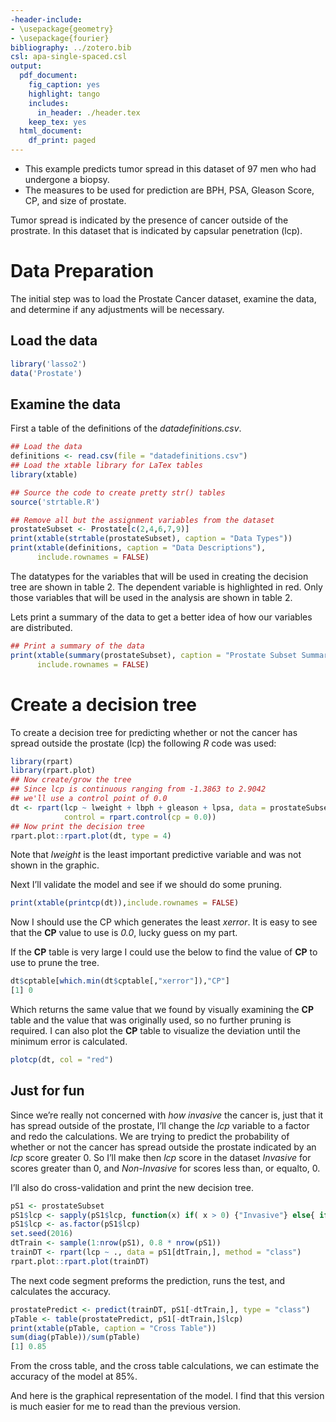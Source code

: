 ```yaml
---
-header-include:
- \usepackage{geometry}
- \usepackage{fourier}
bibliography: ../zotero.bib
csl: apa-single-spaced.csl
output:
  pdf_document:
    fig_caption: yes
    highlight: tango
    includes:
      in_header: ./header.tex
    keep_tex: yes
  html_document:
    df_print: paged
---
```


\newcommand{\horrule}[1]{\rule{\linewidth}{#1}}

\title{
        \normalfont \normalsize
        \horrule{0.5pt} \\[0.4cm]
        \large Prostate Cancer Prediction  \\ 
        \horrule{2pt} \\[0.5cm]
}

\author{Gary Seamans}
\date{\normalsize\today}
\maketitle

\pagenumbering{gobble}

- This example predicts tumor spread in this dataset of 97 men who had undergone a biopsy.
- The measures to be used for prediction are BPH, PSA, Gleason Score, CP, and size of prostate.

Tumor spread is indicated by the presence of cancer outside of the prostrate. In this dataset that is indicated by capsular penetration (lcp).

# Data Preparation
The initial step was to load the Prostate Cancer dataset, examine the data, and determine if any adjustments will be necessary.

## Load the data

```r
library('lasso2')
data('Prostate')
```

## Examine the data
First a table of the definitions of the *datadefinitions.csv*.

```r
## Load the data
definitions <- read.csv(file = "datadefinitions.csv")
## Load the xtable library for LaTex tables
library(xtable)

## Source the code to create pretty str() tables
source('strtable.R')

## Remove all but the assignment variables from the dataset
prostateSubset <- Prostate[c(2,4,6,7,9)]
print(xtable(strtable(prostateSubset), caption = "Data Types"))
print(xtable(definitions, caption = "Data Descriptions"), 
      include.rownames = FALSE)
```
\begin{table}[htb]
\centering
\caption{Data Descriptions} 
\vspace{0.2cm}
\begin{tabular}{ll}
  \hline
Name & Description \\ 
  \hline
lcavol &  log(cancer volume) \\ 
  * lweight &  log(prostate weight) \\ 
  age &  age \\ 
  * lbph &  log(benign prostatic hyperplasia amount) \\ 
  svi &  seminal vesicle invasion \\ 
  * lcp, log(capsular penetration) \\
  * gleason &  Gleason score \\ 
  pgg45 &  percentage Gleason scores 4 or 5 \\ 
  * lpsa &  log(prostate specific antigen) \\ 
   \hline
\end{tabular}
\end{table}

The datatypes for the variables that will be used in creating the decision tree are shown in table 2. The dependent variable is highlighted in red. Only those variables that will be used in the analysis are shown in table 2.

\begin{table}[htb]
\centering
\caption{Data Types} 
\vspace{0.2cm}
\begin{tabular}{rllll}
  \hline
 & variable & class & levels & examples \\ 
  \hline
   2 & lweight & numeric &  & 2.769 3.319, 2.691 ... \\ 
   4 & lbph & numeric &  & -1.386, -1.386, -1.386 ... \\ 
  \rowcolor{red!30} 6 & lcp & numeric &  & -1.386 -1.386, -1.386, ... \\ 
   7 & gleason & numeric &  & 6, 6, 7, 6, ... \\ 
   9 & lpsa & numeric &  & -0.430, -0.162, -0.162 ... \\ 
   \hline
\end{tabular}
\end{table}

Lets print a summary of the data to get a better idea of how our variables are distributed.

```r
## Print a summary of the data
print(xtable(summary(prostateSubset), caption = "Prostate Subset Summary"), 
      include.rownames = FALSE)
```

\begin{table}[htb]
\centering
\caption{Prostate Subset Summary} 
\vspace{0.2cm}
\begin{tabular}{lllll}
  \hline
   lweight &      lbph &      lcp &    gleason &      lpsa \\ 
  \hline
Min.   :2.375   & Min.   :-1.3863   & Min.   :-1.3863   & Min.   :6.000   & Min.   :-0.4308   \\ 
  1st Qu.:3.376   & 1st Qu.:-1.3863   & 1st Qu.:-1.3863   & 1st Qu.:6.000   & 1st Qu.: 1.7317   \\ 
  Median :3.623   & Median : 0.3001   & Median :-0.7985   & Median :7.000   & Median : 2.5915   \\ 
  Mean   :3.653   & Mean   : 0.1004   & Mean   :-0.1794   & Mean   :6.753   & Mean   : 2.4784   \\ 
  3rd Qu.:3.878   & 3rd Qu.: 1.5581   & 3rd Qu.: 1.1787   & 3rd Qu.:7.000   & 3rd Qu.: 3.0564   \\ 
  Max.   :6.108   & Max.   : 2.3263   & Max.   : 2.9042   & Max.   :9.000   & Max.   : 5.5829   \\ 
   \hline
\end{tabular}
\end{table}

# Create a  decision tree
To create a decision tree for predicting whether or not the cancer has spread outside the prostate (lcp) the following *R* code was used:

```r
library(rpart)
library(rpart.plot)
## Now create/grow the tree
## Since lcp is continuous ranging from -1.3863 to 2.9042 
## we'll use a control point of 0.0
dt <- rpart(lcp ~ lweight + lbph + gleason + lpsa, data = prostateSubset, 
            control = rpart.control(cp = 0.0))
## Now print the decision tree
rpart.plot::rpart.plot(dt, type = 4)
```

\begin{figure}[htp]
\caption{Decision Tree}
\scalebox{0.9}{\includegraphics{DecisionTree.png}}
\end{figure}


\begin{shaded}
\begin{verbatim}
Call:
rpart(formula = lcp ~ lweight + lbph + gleason + lpsa, data = prostateSubset, 
    control = rpart.control(cp = 0))
  n= 97 

           CP nsplit rel error    xerror      xstd
1 0.287761884      0 1.0000000 1.0100242 0.1049737
2 0.157270357      1 0.7122381 0.9311028 0.1171615
3 0.074627049      2 0.5549678 0.7996757 0.1158883
4 0.028844280      3 0.4803407 0.7021377 0.1053865
5 0.005079222      4 0.4514964 0.6759693 0.1043335
6 0.000000000      6 0.4413380 0.6730510 0.1029787

Variable importance
   lpsa gleason    lbph lweight 
     41      36      14      10 

Node number 1: 97 observations,    complexity param=0.2877619
  mean=-0.1793656, MSE=1.934946 
  left son=2 (35 obs) right son=3 (62 obs)
  Primary splits:
      gleason < 6.5        to the left,  improve=0.28776190, (0 missing)
      lpsa    < 2.847795   to the left,  improve=0.27998210, (0 missing)
      lweight < 3.355056   to the left,  improve=0.05829831, (0 missing)
      lbph    < 2.040693   to the right, improve=0.02812798, (0 missing)
  Surrogate splits:
      lpsa < 2.066682   to the left,  agree=0.794, adj=0.429, (0 split)

Node number 2: 35 observations,    complexity param=0.005079222
  mean=-1.172511, MSE=0.3564017 
  left son=4 (12 obs) right son=5 (23 obs)
  Primary splits:
      lpsa    < 1.469912   to the left,  improve=0.06690534, (0 missing)
      lweight < 3.347753   to the left,  improve=0.03306504, (0 missing)
      lbph    < -1.092401  to the right, improve=0.01534593, (0 missing)
  Surrogate splits:
      lweight < 3.613572   to the left,  agree=0.714, adj=0.167, (0 split)

Node number 3: 62 observations,    complexity param=0.1572704
  mean=0.3812811, MSE=1.954932 
  left son=6 (30 obs) right son=7 (32 obs)
  Primary splits:
      lpsa    < 2.833001   to the left,  improve=0.24353660, (0 missing)
      lweight < 3.189355   to the left,  improve=0.08617635, (0 missing)
      lbph    < 1.94384    to the right, improve=0.03940827, (0 missing)
  Surrogate splits:
      lweight < 3.517497   to the left,  agree=0.645, adj=0.267, (0 split)
      lbph    < -0.5537256 to the left,  agree=0.532, adj=0.033, (0 split)

Node number 4: 12 observations
  mean=-1.386294, MSE=0 

Node number 5: 23 observations,    complexity param=0.005079222
  mean=-1.060972, MSE=0.5060643 
  left son=10 (14 obs) right son=11 (9 obs)
  Primary splits:
      lpsa    < 1.966231   to the right, improve=0.09210508, (0 missing)
      lbph    < -1.092401  to the right, improve=0.06691219, (0 missing)
      lweight < 3.65838    to the right, improve=0.06200897, (0 missing)
  Surrogate splits:
      lweight < 3.458693   to the right, agree=0.696, adj=0.222, (0 split)

Node number 6: 30 observations,    complexity param=0.02884428
  mean=-0.3313459, MSE=1.433503 
  left son=12 (12 obs) right son=13 (18 obs)
  Primary splits:
      lbph    < -0.9830564 to the left,  improve=0.12588690, (0 missing)
      lweight < 3.401163   to the left,  improve=0.06387888, (0 missing)
      lpsa    < 2.612773   to the right, improve=0.02068067, (0 missing)
  Surrogate splits:
      lweight < 3.005655   to the left,  agree=0.733, adj=0.333, (0 split)
      lpsa    < 1.434446   to the left,  agree=0.733, adj=0.333, (0 split)

Node number 7: 32 observations,    complexity param=0.07462705
  mean=1.049369, MSE=1.521332 
  left son=14 (15 obs) right son=15 (17 obs)
  Primary splits:
      lbph    < 0.4989354  to the right, improve=0.28771530, (0 missing)
      lpsa    < 3.523388   to the left,  improve=0.08441155, (0 missing)
      lweight < 3.63538    to the right, improve=0.04055550, (0 missing)
  Surrogate splits:
      lweight < 3.63538    to the right, agree=0.688, adj=0.333, (0 split)
      lpsa    < 2.993028   to the left,  agree=0.688, adj=0.333, (0 split)

Node number 10: 14 observations
  mean=-1.234074, MSE=0.09139957 

Node number 11: 9 observations
  mean=-0.7917025, MSE=1.031981 

Node number 12: 12 observations
  mean=-0.8516236, MSE=0.5698761 

Node number 13: 18 observations
  mean=0.01550589, MSE=1.708489 

Node number 14: 15 observations
  mean=0.3450452, MSE=1.462536 

Node number 15: 17 observations
  mean=1.670831, MSE=0.7492848 
\end{verbatim}
\end{shaded}

Note that *lweight* is the least important predictive variable and was not shown in the graphic. 

Next I'll validate the model and see if we should do some pruning. 

```r
print(xtable(printcp(dt)),include.rownames = FALSE)
```
\begin{table}[htb]
\centering
\caption{ printcp()}
\vspace{0.2cm}
\begin{tabular}{rrrrr}
  \hline
CP & nsplit & rel error & xerror & xstd \\ 
  \hline
0.29 & 0.00 & 1.00 & 1.01 & 0.10 \\ 
  0.16 & 1.00 & 0.71 & 0.93 & 0.12 \\ 
  0.07 & 2.00 & 0.55 & 0.80 & 0.12 \\ 
  0.03 & 3.00 & 0.48 & 0.70 & 0.11 \\ 
  0.01 & 4.00 & 0.45 & 0.68 & 0.10 \\ 
  0.00 & 6.00 & 0.44 & 0.67 & 0.10 \\ 
   \hline
\end{tabular}
\end{table}

Now I should use the CP which generates the least *xerror*. It is easy to see that the **CP** value to use is *0.0*, lucky guess on my part.

If the **CP** table is very large I could use the below to find the value of **CP** to use to prune the tree.

```r
dt$cptable[which.min(dt$cptable[,"xerror"]),"CP"]
[1] 0
```
Which returns the same value that we found by visually examining the **CP** table and the value that was originally used, so no further pruning is required. I can also plot the **CP** table to visualize the deviation until the minimum error is calculated.

```r
plotcp(dt, col = "red")
```
\begin{figure}[htb]
\caption{Plot Cutoff Point}
\vspace{0.2cm}
\includegraphics{plotcp.png}
\end{figure}

## Just for fun
Since we're really not concerned with *how invasive* the cancer is, just that it has spread outside of the prostate, I'll change the *lcp* variable to a factor and redo the calculations. We are trying to predict the probability of whether or not the cancer has spread outside the prostate indicated by an *lcp* score greater 0. So I'll make then *lcp* score in the dataset *Invasive* for scores greater than 0, and *Non-Invasive* for scores less than, or equalto, 0.

I'll also do cross-validation and print the new decision tree.

```r
pS1 <- prostateSubset
pS1$lcp <- sapply(pS1$lcp, function(x) if( x > 0) {"Invasive"} else{ if(x <=0)"Non-Invasive"})
pS1$lcp <- as.factor(pS1$lcp)
set.seed(2016)
dtTrain <- sample(1:nrow(pS1), 0.8 * nrow(pS1))
trainDT <- rpart(lcp ~ ., data = pS1[dtTrain,], method = "class")
rpart.plot::rpart.plot(trainDT)
```
The next code segment preforms the prediction, runs the test, and calculates the accuracy.

```r
prostatePredict <- predict(trainDT, pS1[-dtTrain,], type = "class")
pTable <- table(prostatePredict, pS1[-dtTrain,]$lcp)
print(xtable(pTable, caption = "Cross Table"))
sum(diag(pTable))/sum(pTable)
[1] 0.85
```

\begin{table}[ht]
\centering
\caption{Cross Table}
\vspace{0.2cm}
\begin{tabular}{rrr}
  \hline
 & Invasive & Non-Invasive \\ 
  \hline
Invasive &  11 &   1 \\ 
  Non-Invasive &   2 &   6 \\ 
   \hline
\end{tabular}
\end{table}

From the cross table, and the cross table calculations, we can estimate the accuracy of the model at 85%.
\newpage
\begin{figure}[htb]
\caption{Decision Tree Modified}
\vspace{0.2cm}
\includegraphics{noninvasive.png}
\end{figure}

And here is the graphical representation of the model. I find that this version is much easier for me to read than the previous version.
